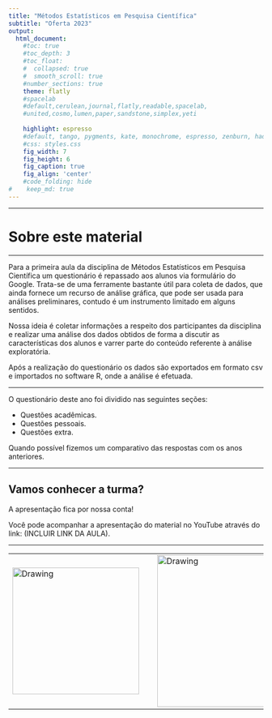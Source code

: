 ```yaml
---
title: "Métodos Estatísticos em Pesquisa Científica"
subtitle: "Oferta 2023"
output:
  html_document:                    
    #toc: true                       
    #toc_depth: 3                    
    #toc_float:                      
    #  collapsed: true
    #  smooth_scroll: true
    #number_sections: true           
    theme: flatly
    #spacelab
    #default,cerulean,journal,flatly,readable,spacelab,
    #united,cosmo,lumen,paper,sandstone,simplex,yeti
    
    highlight: espresso
    #default, tango, pygments, kate, monochrome, espresso, zenburn, haddock, and textmate
    #css: styles.css                
    fig_width: 7                    
    fig_height: 6                   
    fig_caption: true               
    fig_align: 'center'
    #code_folding: hide              
#    keep_md: true
---
```


---

# Sobre este material

---

Para a primeira aula da disciplina de Métodos Estatísticos em Pesquisa Científica um questionário é repassado aos alunos via formulário do Google. Trata-se de uma ferramente bastante útil para coleta de dados, que ainda fornece um recurso de análise gráfica, que pode ser usada para análises preliminares, contudo é um instrumento limitado em alguns sentidos.

Nossa ideia é coletar informações a respeito dos participantes da disciplina e realizar uma análise dos dados obtidos de forma a discutir as características dos alunos e varrer parte do conteúdo referente à análise exploratória. 

Após a realização do questionário os dados são exportados em formato csv e importados no software R, onde a análise é efetuada. 

---

O questionário deste ano foi dividido nas seguintes seções:

 - Questões acadêmicas.
 - Questões pessoais.
 - Questões extra.

Quando possível fizemos um comparativo das respostas com os anos anteriores.

---

## Vamos conhecer a turma?

A apresentação fica por nossa conta!

Você pode acompanhar a apresentação do material no YouTube através do link: (INCLUIR LINK DA AULA).

---

<center>

<table><tr>

<td> <img src="img/dest-texto-2.png" alt="Drawing" style="width: 250px;"/> </td>

<td> &nbsp; &nbsp; &nbsp; &nbsp; &nbsp; &nbsp; </td>

<td> <img src="img/transversais.png" alt="Drawing" style="width: 300px;"/> </td>

<td> &nbsp; &nbsp; &nbsp; &nbsp; &nbsp; &nbsp; </td>

<td> <img src="img/ufpr-transparent-600px.png" alt="Drawing" style="width: 200px;"/> </td>

</center>


<div class="tocify-extend-page" data-unique="tocify-extend-page" style="height: 0;"></div>